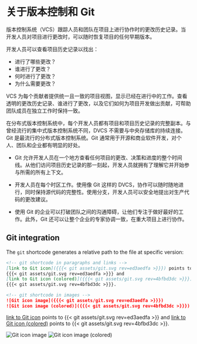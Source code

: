 # 关于版本控制和 Git

版本控制系统（VCS）跟踪人员和团队在项目上进行协作时的更改历史记录。当开发人员对项目进行更改时，可以随时恢复项目的任何早期版本。

开发人员可以查看项目历史记录以找出：

- 进行了哪些更改？
- 谁进行了更改？
- 何时进行了更改？
- 为什么需要更改？

VCS 为每个贡献者提供统一且一致的项目视图，显示已经在进行中的工作。查看透明的更改历史记录、谁进行了更改，以及它们如何为项目开发做出贡献，可帮助团队成员在独立工作时保持一致。

在分布式版本控制系统中，每个开发人员都有项目和项目历史记录的完整副本。与曾经流行的集中式版本控制系统不同，DVCS 不需要与中央存储库的持续连接。Git 是最流行的分布式版本控制系统。Git 通常用于开源和商业软件开发，对个人、团队和企业都有明显的好处。

- Git 允许开发人员在一个地方查看任何项目的更改、决策和进度的整个时间线。从他们访问项目历史记录的那一刻起，开发人员就拥有了理解它并开始参与所需的所有上下文。

- 开发人员在每个时区工作。使用像 Git 这样的 DVCS，协作可以随时随地进行，同时保持源代码的完整性。使用分支，开发人员可以安全地提出对生产代码的更改建议。

- 使用 Git 的企业可以打破团队之间的沟通障碍，让他们专注于做好最好的工作。此外，Git 还可以让整个企业的专家协调一致，在重大项目上进行协作。

## Git integration

The `git` shortcode generates a relative path to the file at specific version:

```markdown
<!-- git shortcode in paragraphs and links -->
[link to Git icon]({{{< git assets/git.svg rev=ed3aedfa >}}}) points to
{{{< git assets/git.svg rev=ed3aedfa >}}} and
[link to Git icon (colored)]({{{< git assets/git.svg rev=4bfbd3dc >}}}) points to
{{{< git assets/git.svg rev=4bfbd3dc >}}}.

<!-- git shortcode in images -->
![Git icon image]({{{< git assets/git.svg rev=ed3aedfa >}}})
![Git icon image (colored)]({{{< git assets/git.svg rev=4bfbd3dc >}}})
```

[link to Git icon]({{< git assets/git.svg rev=ed3aedfa >}}) points to
{{< git assets/git.svg rev=ed3aedfa >}} and
[link to Git icon (colored)]({{< git assets/git.svg rev=4bfbd3dc >}}) points to
{{< git assets/git.svg rev=4bfbd3dc >}}.

![Git icon image]({{< git assets/git.svg rev=ed3aedfa >}})
![Git icon image (colored)]({{< git assets/git.svg rev=4bfbd3dc >}})

